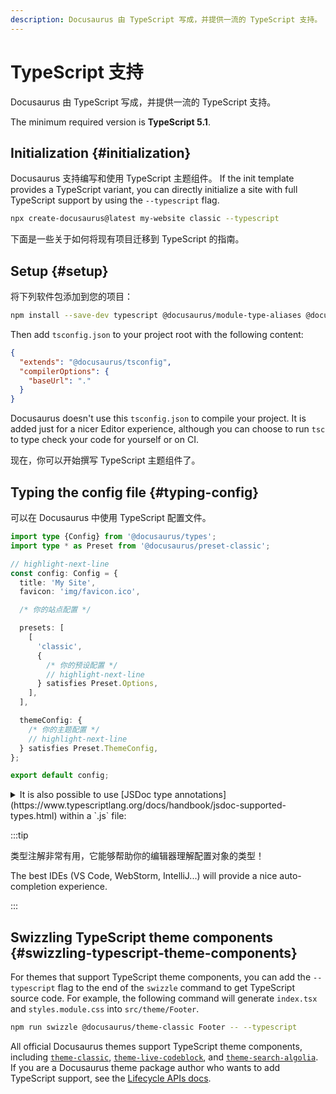 ```yaml
---
description: Docusaurus 由 TypeScript 写成，并提供一流的 TypeScript 支持。
---
```


# TypeScript 支持

Docusaurus 由 TypeScript 写成，并提供一流的 TypeScript 支持。

The minimum required version is **TypeScript 5.1**.

## Initialization {#initialization}

Docusaurus 支持编写和使用 TypeScript 主题组件。 If the init template provides a TypeScript variant, you can directly initialize a site with full TypeScript support by using the `--typescript` flag.

```bash
npx create-docusaurus@latest my-website classic --typescript
```

下面是一些关于如何将现有项目迁移到 TypeScript 的指南。

## Setup {#setup}

将下列软件包添加到您的项目：

```bash npm2yarn
npm install --save-dev typescript @docusaurus/module-type-aliases @docusaurus/tsconfig @docusaurus/types
```

Then add `tsconfig.json` to your project root with the following content:

```json title="tsconfig.json"
{
  "extends": "@docusaurus/tsconfig",
  "compilerOptions": {
    "baseUrl": "."
  }
}
```

Docusaurus doesn't use this `tsconfig.json` to compile your project. It is added just for a nicer Editor experience, although you can choose to run `tsc` to type check your code for yourself or on CI.

现在，你可以开始撰写 TypeScript 主题组件了。

## Typing the config file {#typing-config}

可以在 Docusaurus 中使用 TypeScript 配置文件。

```ts title="docusaurus.config.ts"
import type {Config} from '@docusaurus/types';
import type * as Preset from '@docusaurus/preset-classic';

// highlight-next-line
const config: Config = {
  title: 'My Site',
  favicon: 'img/favicon.ico',

  /* 你的站点配置 */

  presets: [
    [
      'classic',
      {
        /* 你的预设配置 */
        // highlight-next-line
      } satisfies Preset.Options,
    ],
  ],

  themeConfig: {
    /* 你的主题配置 */
    // highlight-next-line
  } satisfies Preset.ThemeConfig,
};

export default config;
```

<details>
  <summary>It is also possible to use [JSDoc type annotations](https://www.typescriptlang.org/docs/handbook/jsdoc-supported-types.html) within a `.js` file:</summary>

默认情况下，Docusaurus TypeScript 配置不会对 JavaScript 文件进行类型检查。

The `// @ts-check` comment ensures the config file is properly type-checked when running `npx tsc`.

```js title="docusaurus.config.js"
// highlight-next-line
// @ts-check

// highlight-next-line
/** @type {import('@docusaurus/types').Config} */
const config = {
  tagline: 'Dinosaurs are cool',
  favicon: 'img/favicon.ico',

  /* 你的站点配置 */

  presets: [
    [
      '@docusaurus/preset-classic',
      // highlight-next-line
      /** @type {import('@docusaurus/preset-classic').Options} */
      (
        {
          /* 你的预设配置 */
        }
      ),
    ],
  ],
  themeConfig:
    // highlight-next-line
    /** @type {import('@docusaurus/preset-classic').ThemeConfig} */
    (
      {
        /* 你的主题配置 */
      }
    ),
};

export default config;
```

</details>

:::tip

类型注解非常有用，它能够帮助你的编辑器理解配置对象的类型！

The best IDEs (VS Code, WebStorm, IntelliJ...) will provide a nice auto-completion experience.

:::

## Swizzling TypeScript theme components {#swizzling-typescript-theme-components}

For themes that support TypeScript theme components, you can add the `--typescript` flag to the end of the `swizzle` command to get TypeScript source code. For example, the following command will generate `index.tsx` and `styles.module.css` into `src/theme/Footer`.

```bash npm2yarn
npm run swizzle @docusaurus/theme-classic Footer -- --typescript
```

All official Docusaurus themes support TypeScript theme components, including [`theme-classic`](./api/themes/theme-classic.mdx), [`theme-live-codeblock`](./api/themes/theme-live-codeblock.mdx), and [`theme-search-algolia`](./api/themes/theme-search-algolia.mdx). If you are a Docusaurus theme package author who wants to add TypeScript support, see the [Lifecycle APIs docs](./api/plugin-methods/extend-infrastructure.mdx#getTypeScriptThemePath).
